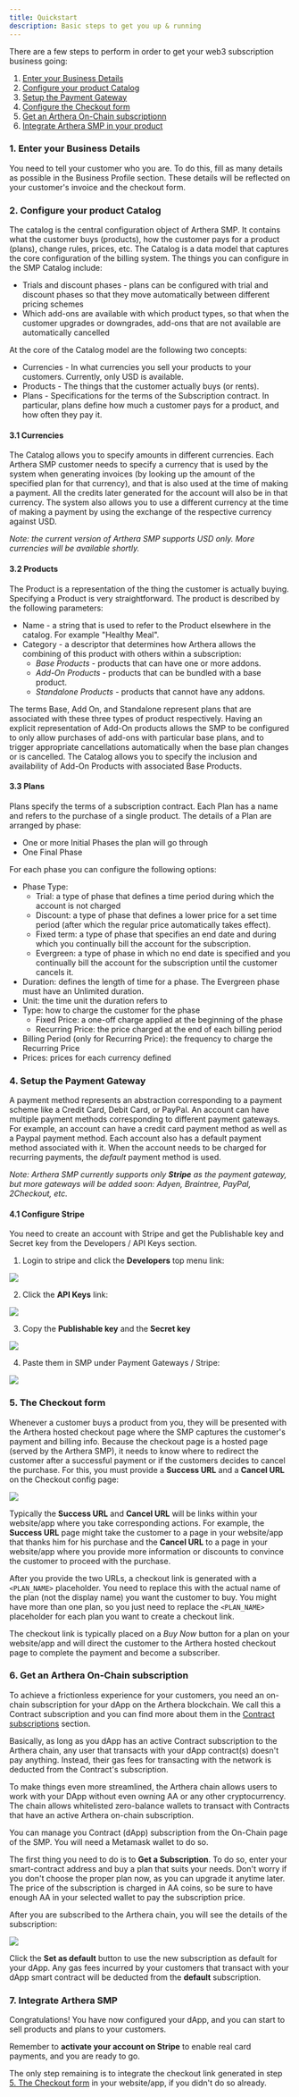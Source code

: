 ```yaml
---
title: Quickstart
description: Basic steps to get you up & running
---
```


There are a few steps to perform in order to get your web3 subscription business going:

1. [Enter your Business Details](/smp/guide#2-enter-your-business-details)
2. [Configure your product Catalog](/smp/guide#3-configure-your-product-catalog)
3. [Setup the Payment Gateway](/smp/guide#5-setup-the-payment-gateway)
4. [Configure the Checkout form](/smp/guide#5-the-checkout-form)
5. [Get an Arthera On-Chain subscriptionn](/smp/guide#6-get-an-arthera-on-chain-subscription)
6. [Integrate Arthera SMP in your product](/smp/guide#7-integrate-arthera-smp)

### 1. Enter your Business Details

You need to tell your customer who you are. To do this, fill as many details as possible in the Business Profile section.
These details will be reflected on your customer's invoice and the checkout form.

### 2. Configure your product Catalog

The catalog is the central configuration object of Arthera SMP. It contains what the customer buys (products), how the customer pays for a product (plans), change rules, prices, etc.
The Catalog is a data model that captures the core configuration of the billing system. The things you can configure in the SMP Catalog include:

- Trials and discount phases - plans can be configured with trial and discount phases so that they move automatically between different pricing schemes
- Which add-ons are available with which product types, so that when the customer upgrades or downgrades, add-ons that are not available are automatically cancelled

At the core of the Catalog model are the following two concepts:

- Currencies - In what currencies you sell your products to your customers. Currently, only USD is available.
- Products - The things that the customer actually buys (or rents).
- Plans - Specifications for the terms of the Subscription contract. In particular, plans define how much a customer pays for a product, and how often they pay it.

#### 3.1 Currencies

The Catalog allows you to specify amounts in different currencies. Each Arthera SMP customer needs to specify a currency that is used by the system when generating invoices (by looking up the amount of the specified plan for that currency), and that is also used at the time of making a payment.
All the credits later generated for the account will also be in that currency. The system also allows you to use a different currency at the time of making a payment by using the exchange of the respective currency against USD.

_Note: the current version of Arthera SMP supports USD only. More currencies will be available shortly._

#### 3.2 Products

The Product is a representation of the thing the customer is actually buying. Specifying a Product is very straightforward. The product is described by the following parameters:

- Name - a string that is used to refer to the Product elsewhere in the catalog. For example "Healthy Meal".
- Category - a descriptor that determines how Arthera allows the combining of this product with others within a subscription:
  - _Base Products_ - products that can have one or more addons.
  - _Add-On Products_ - products that can be bundled with a base product.
  - _Standalone Products_ - products that cannot have any addons.

The terms Base, Add On, and Standalone represent plans that are associated with these three types of product respectively.
Having an explicit representation of Add-On products allows the SMP to be configured to only allow purchases of add-ons with particular base plans, and to trigger appropriate cancellations automatically when the base plan changes or is cancelled.
The Catalog allows you to specify the inclusion and availability of Add-On Products with associated Base Products.

#### 3.3 Plans

Plans specify the terms of a subscription contract. Each Plan has a name and refers to the purchase of a single product. The details of a Plan are arranged by phase:

- One or more Initial Phases the plan will go through
- One Final Phase

For each phase you can configure the following options:

- Phase Type:
  - Trial: a type of phase that defines a time period during which the account is not charged
  - Discount: a type of phase that defines a lower price for a set time period (after which the regular price automatically takes effect).
  - Fixed term: a type of phase that specifies an end date and during which you continually bill the account for the subscription.
  - Evergreen: a type of phase in which no end date is specified and you continually bill the account for the subscription until the customer cancels it.
- Duration: defines the length of time for a phase. The Evergreen phase must have an Unlimited duration.
- Unit: the time unit the duration refers to
- Type: how to charge the customer for the phase
  - Fixed Price: a one-off charge applied at the beginning of the phase
  - Recurring Price: the price charged at the end of each billing period
- Billing Period (only for Recurring Price): the frequency to charge the Recurring Price
- Prices: prices for each currency defined

### 4. Setup the Payment Gateway

A payment method represents an abstraction corresponding to a payment scheme like a Credit Card, Debit Card, or PayPal.
An account can have multiple payment methods corresponding to different payment gateways. For example, an account can have a credit card payment method as well as a Paypal payment method.
Each account also has a default payment method associated with it. When the account needs to be charged for recurring payments, the _default_ payment method is used.

_Note: Arthera SMP currently supports only **Stripe** as the payment gateway, but more gateways will be added soon: Adyen, Braintree, PayPal, 2Checkout, etc._

#### 4.1 Configure Stripe

You need to create an account with Stripe and get the Publishable key and Secret key from the Developers / API Keys section.

1. Login to stripe and click the **Developers** top menu link:

<img src="/img/stripe1.png" />

2. Click the **API Keys** link:

<img src="/img/stripe2.png" />

3. Copy the **Publishable key** and the **Secret key**

<img src="/img/stripe3.png" />

4. Paste them in SMP under Payment Gateways / Stripe:

<img src="/img/smp2.png" />

### 5. The Checkout form

Whenever a customer buys a product from you, they will be presented with the Arthera hosted checkout page where the SMP captures the customer's payment and billing info.
Because the checkout page is a hosted page (served by the Arthera SMP), it needs to know where to redirect the customer after a successful payment or if the customers decides to cancel the purchase.
For this, you must provide a **Success URL** and a **Cancel URL** on the Checkout config page:

<img src="/img/smp3.png" />

Typically the **Success URL** and **Cancel URL** will be links within your website/app where you take corresponding actions.
For example, the **Success URL** page might take the customer to a page in your website/app that thanks him for his purchase and the **Cancel URL** to a page in your website/app where you provide more information or discounts to convince the customer to proceed with the purchase.

After you provide the two URLs, a checkout link is generated with a `<PLAN_NAME>` placeholder. You need to replace this with the actual name of the plan (not the display name) you want the customer to buy.
You might have more than one plan, so you just need to replace the `<PLAN_NAME>` placeholder for each plan you want to create a checkout link.

The checkout link is typically placed on a _Buy Now_ button for a plan on your website/app and will direct the customer to the Arthera hosted checkout page to complete the payment and become a subscriber.

### 6. Get an Arthera On-Chain subscription

To achieve a frictionless experience for your customers, you need an on-chain subscription for your dApp on the Arthera blockchain. We call this a Contract subscription and you can find more about them in the [Contract subscriptions](/learn/about-arthera/pricing-models#contract-subscriptions) section.

Basically, as long as you dApp has an active Contract subscription to the Arthera chain, any user that transacts with your dApp contract(s) doesn't pay anything. Instead, their gas fees for transacting with the network is deducted from the Contract's subscription.

To make things even more streamlined, the Arthera chain allows users to work with your DApp without even owning AA or any other cryptocurrency.
The chain allows whitelisted zero-balance wallets to transact with Contracts that have an active Arthera on-chain subscription.

You can manage you Contract (dApp) subscription from the On-Chain page of the SMP. You will need a Metamask wallet to do so.

The first thing you need to do is to **Get a Subscription**. To do so, enter your smart-contract address and buy a plan that suits your needs. Don't worry if you don't choose the proper plan now, as you can upgrade it anytime later.
The price of the subscription is charged in AA coins, so be sure to have enough AA in your selected wallet to pay the subscription price.

After you are subscribed to the Arthera chain, you will see the details of the subscription:

<img src="/img/smp4.png" />

Click the **Set as default** button to use the new subscription as default for your dApp. Any gas fees incurred by your customers that transact with your dApp smart contract will be deducted from the **default** subscription.

### 7. Integrate Arthera SMP

Congratulations! You have now configured your dApp, and you can start to sell products and plans to your customers.

Remember to **activate your account on Stripe** to enable real card payments, and you are ready to go.

The only step remaining is to integrate the checkout link generated in step [5. The Checkout form](/smp/guide#5-the-checkout-form) in your website/app, if you didn't do so already.
